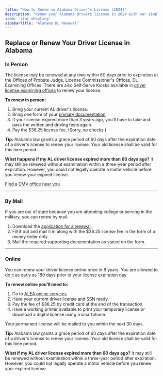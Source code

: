 ```yaml
---
title: "How to Renew an Alabama Driver's License [2024]"
description: "Renew your Alabama drivers license in 2024 with our simple, step-by-step guide. Find all the necessary requirements, forms, fees, and online renewal options to ensure a hassle-free experience. Stay legal and avoid fines - start your renewal process now!"
icon: 'star-shooting'
sidebarTitle: "Alabama DL Renewal"
---
```

## Replace or Renew Your Driver License in Alabama

### In Person

The license may be renewed at any time within 60 days prior to expiration at the Offices of Probate Judge, License Commissioner's Offices, DL Examining Offices. There are also Self-Serve Kiosks available in [driver license examining offices](https://driving-tests.org/dmv-near-me/alabama-dmv-office-locations/) to renew your license.

**To renew in person:**
1. Bring your current AL driver's license.
2. Bring one form of your [primary documentation](http://dps.alabama.gov/Home/wfContent.aspx?ID=30&PLH1=plhDriverLicense-DocumentRequirementsAndFees#ID).
3. If your license expired more than 3 years ago, you'll have to take and pass the written and driving tests again.
4. Pay the $36.25 license fee. (Sorry, no checks.)

<Info>**Tip:** Alabama law grants a grace period of 60 days after the expiration date of a driver's license to renew your license. Your old license shall be valid for this time period.</Info>

<Info>**What happens if my AL driver license expired more than 60 days ago?** It may still be renewed without examination within a three-year period after expiration. However, you could not legally operate a motor vehicle before you renew your expired license.</Info>

[Find a DMV office near you](https://driving-tests.org/dmv-near-me/)

---

### By Mail

If you are out of state because you are attending college or serving in the military, you can renew by mail.

1. Download the [application for a renewal](http://dps.alabama.gov/Documents/Forms/DuplicateLicenseRenewal.pdf).
2. Fill it out and mail it in along with the $36.25 license fee in the form of a money order only.
3. Mail the required supporting documentation as stated on the form.

---

### Online

You can renew your driver license online once in 8 years. You are allowed to do it as early as 180 days prior to your license expiration day.

**To renew online you'll need to:**
1. Go to [ALEA online services](https://www.alabamainteractive.org/dl_renewal/welcome.action).
2. Have your current driver license and SSN ready.
3. Pay the fee of $36.25 by credit card at the end of the transaction.
4. Have a working printer available to print your temporary license or download a digital license using a smartphone.

Your permanent license will be mailed to you within the next 30 days.

<Info>**Tip:** Alabama law grants a grace period of 60 days after the expiration date of a driver's license to renew your license. Your old license shall be valid for this time period.</Info>

<Info>**What if my AL driver license expired more than 60 days ago?** It may still be renewed without examination within a three-year period after expiration. However, you could not legally operate a motor vehicle before you renew your expired license.</Info>